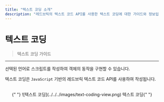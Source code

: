 ```yaml
---
title: "텍스트 코딩 소개"
description: "레드브릭의 텍스트 코드 API를 사용한 텍스트 코딩에 대한 가이드와 정보입니다."
---
```



# 텍스트 코딩

> 텍스트 코딩 가이드

---

선택된 언어로 스크립트를 작성하여 객체의 동작을 구현할 수 있습니다.

텍스트 코딩은 `JavaScript` 기반의 레드브릭 텍스트 코드 API를 사용하여 작성됩니다.

<br />
<center>
  {" "}
  ![텍스트 코딩](../../../images/text-coding-view.png) 텍스트 코딩{" "}
</center>

